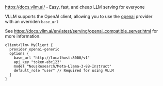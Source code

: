 https://docs.vllm.ai/ - Easy, fast, and cheap LLM serving for everyone

VLLM supports the OpenAI client, allowing you to use the [openai](/docs/snippets/clients/providers/openai) provider with an overriden `base_url`


See https://docs.vllm.ai/en/latest/serving/openai_compatible_server.html for more information.

```baml BAML
client<llm> MyClient {
  provider openai-generic
  options {
    base_url "http://localhost:8000/v1"
    api_key "token-abc123"
    model "NousResearch/Meta-Llama-3-8B-Instruct"
    default_role "user" // Required for using VLLM
  }
}
```